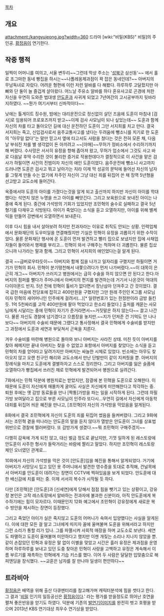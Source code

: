 [[목차]]
== 개요 ==
attachment:/kangyujeong.jpg?width=360
드라마 [wiki:"비밀(KBS)" 비밀]의 주인공. [[황정음]]이 연기한다.

== 작중 행적 ==
일찍이 어머니를 여의고, 서울 변두리~~그런데 막상 주소는 '[[성북구]] 삼선동'~~ 에서 홀로 조그마한 동네 빵집을 하시는~~나폴레옹제과점이 꽉 잡은 동네인데?~~ 아버지의 무남독녀로 자랐다. 어려운 형편에 이런 저런 알바를 다 해봤다. 하루하루 고달팠지만 아빠와 단 둘이 늘 즐겁게 살아왔다. 어느날 주유소 알바를 하다 혼유사고로 곤경에 처한 자신을 우연히 도와준 법대생 [[안도훈]]과 사귀게 되었고 7년여간의 고시공부까지 뒷바라지하였다. ~~뭔가 여기서부터 신파적이다~~ 

낮에는 톨게이트 징수원, 밤에는 대리운전으로 정신없이 살던 즈음에 도훈이 마침내 [검사]로 임용되어 프로포즈까지 받고~~이제 검사 사모님이 되나 싶었는데~~ 도훈과 함께 자신의 차를 타고 돌아오던 길에 대신 운전하던 도훈이 그만 서지희를 치고 만다. 결국 서지희는 죽고, 신입검사로서 음주교통사고를 냈다는 두려움에 뺑소니를 치기로 한 도훈의 "아무일 없다"는 말만 믿고서 옆에 타고서도 사람을 쳤다는 것은 전혀 모른 채, 다음날 부숴진 차를 별 생각없이 돈 아끼려고 ~~[야매]~~무허가 정비소에서 수리하기까지 해 버렸다. 수사망은 서서히 유정을 향해 좁아져 왔고, 무허가 업소에서 그것도 사고 바로 다음날 후딱 수리한 것이 불리한 증거로 작용한데다가 결정적으로 이 사건을 맡은 검사가 하필이면 사건의 진범이자 자신의 애인 도훈이었다. 음주운전에 뺑소니 사고까지 드러나면 도훈은 검사고 뭐고 날아가는 지라 이제 막 성공의 문턱에 들어선 자신의 남자를 그렇게 만들 수는 없기에 차주인 자신이 그냥 대신 죄를 뒤집어 쓴 채 징역 5년형을 선고받고 교도소에 들어간다. 
 
옥중에서야 도훈의 아이를 가졌다는것을 알게 되고 출산까지 하지만 자신이 아이를 학대했다는 석연치 않은 누명을 쓰고 아이를 빼앗긴다. 그리고 보육원으로 보내진 아이는 나중에 죽게 된다. 중간에 가석방의 기회가 있었지만 조민혁의 술수로 실패하고 결국 5년 형기를 다채우고 석방된다. 아이가 죽었다는 소식을 듣고 오열하지만, 아이를 위해 별케익을 만들어 강변에서 오열하면서 보내준다. 

이후 다시 힘을 내서 살아보려 하지만 전과자라는 이유로 취직도 안되는 상황. 인력업체에서 문화재단의 도우미일을 연결해줬지만 기실은 민혁이 유정을 괴롭히기 위한 수작이었다. 물론 문화재단 행사에 온 도훈이 먼저 발견하고 빨리 집으로 보냈지만 집에 사채업자들이 들어와서 행패를 부리고... 민혁이 와서 구해주는 척하며 더 괴롭힌다. 물론 집샀으니까 나가라는 말과 함께. 그리고 민혁이 서지희의 애인었다는걸 알게 된다.

결국 ~~급버로우타듯이~~ 아버지와 함께 집을 나가고 일자리를 구했지만 하필이면 거기가 민혁의 회사. 민혁이 분기탱천해서 내쫓으려다가 먼저 나가버렸다.~~이 대목이 은근히 개그~~ 아버지가 쓰러지고 병원에서는 급히 수술을 하지 않으면 안 된다고 한다.아버지의 점퍼를 빨다가 주머니에서 아버지의 편지를 발견하는데 거기서 나온것이 억대의 다이아몬드 반지. 5년 전에 민혁이 톨비가 없다면서 장난삼아 던져주고 간 것이었다. 결국 급한 마음에 전당포에 잡히고 400만원을 구했지만 그만 원래 주인인 K그룹 사모님이자 민혁의 새어머니인 인주에게 걸려서(...)[* 일련번호가 있는 한정판이라 금방 들킨 듯. 1억 5천짜리를 고작 400만원에 팔아 먹었다고 한소리 들었다.] 출처를 캐묻는 사모님에게 시달리는 중에 민혁이 자기가 준거라면서~~거짓말은 하지 않는다~~ 끌고 나간다. 물론 자신도 경찰에 넘기겠다고 으름장을 놓지만.~~지가 던져준 건 기억도 안 나나보다~~ 아버지의 수술비 때문에 그랬다고 통사정해서 결국 민혁에게 수술비를 받지만 그 과정에서 도훈과 세연과 부딫쳐서 곤욕을 치른다.

겨우 수술비를 마련해 병원으로 돌아와 보니 아버지는 사라진 상태. 미친 듯이 아버지를 찾아 헤메지만 끝내 아버지는 찾을 수 없었고 포항에서 아버지를 찾았다는 소식을 듣고 민혁의 차를 얻어타고 달려가지만 아버지는 싸늘한 시체로 있었다. 빈소에는 아무도 찾아오지 않고 오랜 친구인 해리와 교도소에서 만난 단발만이 같이 지켜줬을 뿐. 아버지의 장례식을 마치고 도훈에게 결별하자고 스스로 정리한다. 그리고 아버지를 잃은 슬픔에 오열하다가 빵집에서 쓰러진 채로 민혁에게 발견되어서 병원으로 실려간다.

7화에서는 민혁 덕분에 병원치료는 받았지만, 잠결에 본 민혁을 도훈으로 오해한다. 이때문에 도훈이 자신에게 매몰차게 굴어도 사실은 자신에게 미안해한다고 착각하는 중. 퇴원 후에는 옛 감방 동료들을 만나 [짝퉁]가방을 파는 일을 시작하게 된다. 그런데 하필 가방 보여달라고 집으로 부른 사모님이 인주라 또다시...우연히 길에서 자신에게 아동학대죄를 뒤집어 씌운 혜진을 만나고, [조민혁]이 자신의 가석방을 막았음을 알게된다.

8화에서 결국 조민혁에게 자신이 도훈의 죄를 뒤집어 썼음을 들켜버렸다. 그리고 9화에서는 조민혁 곁을 떠나라는 안도훈의 말을 듣지 않다가 열받은 안도훈이 그녀를 상표법 위반으로 경찰에 찔러버렸다. 또 감방가게 생겼다.~~뭐 조민혁이 구해주겠지~~

다행히 감옥에 가게 되진 않고, 대신 벌금 정도로 끝났지만, 기껏 일하게 된 레스토랑에 안도훈이 사주한 형사가 들락거리는 바람에 짤리고 말았다. 하지만 조민혁이 레스토랑 체인 오너였던 관계로...

10화에서 자신의 가석방을 막은 것이 [안도훈]임을 혜진을 통해서 알게되었다. 거기에 아버지가 사망당시 입고 있던 옷 주머니에서 발견한 영수증을 토대로 추적해, 건널목에서 아버지를 안도훈이 데려가는 장면이 CCTV에 찍혀있음을 보게 되었다. 안도훈에 대한 배신감에 치를 떠는 중. 이제 서서히 복수가 시작될 듯 하다. 

다만 [조민혁]은 [안도훈]과 [신세연]에게 당해서 점점 힘을 뺏기고 있는 상황이고, 강유정 본인은 고작 레스토랑에서 알바하는 전과자에 불과한 신분이라, 아직 안도훈에게 복수하기에는 힘이 모자르다. 이때문인지 12화 예고에서 조민혁이 강유정에게 새로운 복수 방안을 제시하는 장면이 등장했다.

그리고 죽었던 아이가 실은 죽지않고 도훈의 어머니가 속여서 입양했다는 사실을 알게된다. 이에 대한 모든 걸 알고 그녀에게 따지자 꼴에 울며불며 도훈을 위해서라고 하지만 그런 소리가 통할 리가 있나. 그를 파멸시켜 사회적 매장을 하며 교도소로 보낸다. 세연도 파멸하고 도훈이 울며불며 미안하다고 했지만 이젠 개짖는 소리나 지나지 않았을 뿐. 같이 손잡았던 민혁과 유정은 말 없이 이별을 맞았고 시간은 흘러 유정은 제과점을 운영하며 하루하루를 보내고 있던 도중 찾아온 민혁이 사랑을 고백하고 유정은 계속해서 이름 부르기를 재촉하는 민혁에게 기습 키스를 했다. 이어 두 사람은 달달한 입맞춤으로 해피엔딩을 장식했다. ~~교훈은 남자를 잘 만나야 일생이 편안하다~~

== 트라비아 ==
[[황정음]]은 배역을 위해 출산 다큐멘터리를 참고해가며 캐릭터분석에 힘을 썻다고 한다.
그 결과 '[[비밀]] 인기의 일등공신은 [[황정음]]이다.' 라는 평가를 받을정도로 뛰어난 호연을 펼쳐 좋은반응을 얻기도 하였다. 
덕분에 기존의 [[발연기]]이미지를 완전히 벗고 호평을 받으며 2013년 KBS 연기대상 최우수 연기상을 받았다.
